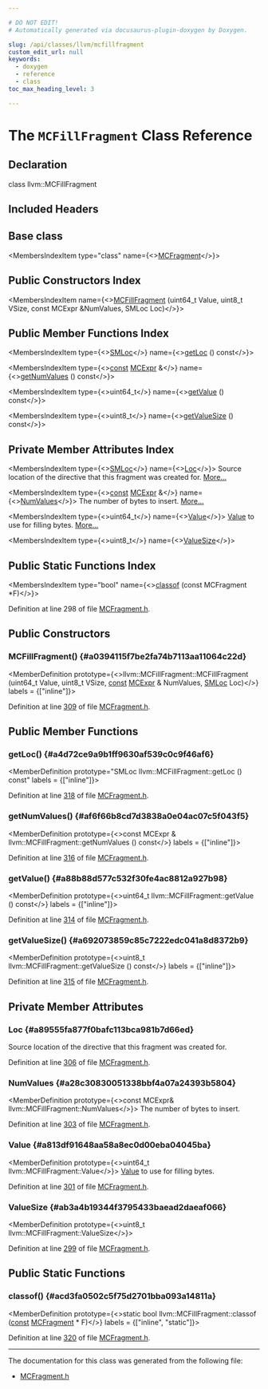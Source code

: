 ```yaml
---

# DO NOT EDIT!
# Automatically generated via docusaurus-plugin-doxygen by Doxygen.

slug: /api/classes/llvm/mcfillfragment
custom_edit_url: null
keywords:
  - doxygen
  - reference
  - class
toc_max_heading_level: 3

---
```





# The `MCFillFragment` Class Reference

<DoxygenPage pluginConfig={pluginConfig}>



## Declaration

<CodeBlock>class llvm::MCFillFragment</CodeBlock>

## Included Headers

<IncludesList>
<IncludesListItem
  filePath="llvm/MC/MCFragment.h"
  permalink="/docs/api/files/include/include/llvm/include/llvm/mc/mcfragment-h"
  isLocal="true" />
</IncludesList>

## Base class

<MembersIndex>

<MembersIndexItem
  type="class"
  name={<><a href="/docs/api/classes/llvm/mcfragment">MCFragment</a></>}>
</MembersIndexItem>

</MembersIndex>

## Public Constructors Index

<MembersIndex>

<MembersIndexItem
  name={<><a href="#a0394115f7be2fa74b7113aa11064c22d">MCFillFragment</a> (uint64&#95;t Value, uint8&#95;t VSize, const MCExpr &amp;NumValues, SMLoc Loc)</>}>
</MembersIndexItem>

</MembersIndex>

## Public Member Functions Index

<MembersIndex>

<MembersIndexItem
  type={<><a href="/docs/api/classes/llvm/smloc">SMLoc</a></>}
  name={<><a href="#a4d72ce9a9b1ff9630af539c0c9f46af6">getLoc</a> () const</>}>
</MembersIndexItem>

<MembersIndexItem
  type={<><a href="/docs/api/files/lib/lib/target/lib/target/aarch64/aarch64promoteconstant-cpp/#a90f8350fecae261c25be85d38b451bff">const</a> <a href="/docs/api/classes/llvm/mcexpr">MCExpr</a> &amp;</>}
  name={<><a href="#af6f66b8cd7d3838a0e04ac07c5f043f5">getNumValues</a> () const</>}>
</MembersIndexItem>

<MembersIndexItem
  type={<>uint64&#95;t</>}
  name={<><a href="#a88b88d577c532f30fe4ac8812a927b98">getValue</a> () const</>}>
</MembersIndexItem>

<MembersIndexItem
  type={<>uint8&#95;t</>}
  name={<><a href="#a692073859c85c7222edc041a8d8372b9">getValueSize</a> () const</>}>
</MembersIndexItem>

</MembersIndex>

## Private Member Attributes Index

<MembersIndex>

<MembersIndexItem
  type={<><a href="/docs/api/classes/llvm/smloc">SMLoc</a></>}
  name={<><a href="#a89555fa877f0bafc113bca981b7d66ed">Loc</a></>}>
Source location of the directive that this fragment was created for. <a href="#a89555fa877f0bafc113bca981b7d66ed">More...</a>
</MembersIndexItem>

<MembersIndexItem
  type={<><a href="/docs/api/files/lib/lib/target/lib/target/aarch64/aarch64promoteconstant-cpp/#a90f8350fecae261c25be85d38b451bff">const</a> <a href="/docs/api/classes/llvm/mcexpr">MCExpr</a> &amp;</>}
  name={<><a href="#a28c30830051338bbf4a07a24393b5804">NumValues</a></>}>
The number of bytes to insert. <a href="#a28c30830051338bbf4a07a24393b5804">More...</a>
</MembersIndexItem>

<MembersIndexItem
  type={<>uint64&#95;t</>}
  name={<><a href="#a813df91648aa58a8ec0d00eba04045ba">Value</a></>}>
<a href="/docs/api/classes/llvm/value">Value</a> to use for filling bytes. <a href="#a813df91648aa58a8ec0d00eba04045ba">More...</a>
</MembersIndexItem>

<MembersIndexItem
  type={<>uint8&#95;t</>}
  name={<><a href="#ab3a4b19344f3795433baead2daeaf066">ValueSize</a></>}>
</MembersIndexItem>

</MembersIndex>

## Public Static Functions Index

<MembersIndex>

<MembersIndexItem
  type="bool"
  name={<><a href="#acd3fa0502c5f75d2701bba093a14811a">classof</a> (const MCFragment &#42;F)</>}>
</MembersIndexItem>

</MembersIndex>


Definition at line 298 of file <a href="/docs/api/files/include/include/llvm/include/llvm/mc/mcfragment-h">MCFragment.h</a>.

<SectionDefinition>

## Public Constructors

### MCFillFragment() {#a0394115f7be2fa74b7113aa11064c22d}

<MemberDefinition
  prototype={<>llvm::MCFillFragment::MCFillFragment (uint64&#95;t Value, uint8&#95;t VSize, <a href="/docs/api/files/lib/lib/target/lib/target/aarch64/aarch64promoteconstant-cpp/#a90f8350fecae261c25be85d38b451bff">const</a> <a href="/docs/api/classes/llvm/mcexpr">MCExpr</a> &amp; NumValues, <a href="/docs/api/classes/llvm/smloc">SMLoc</a> Loc)</>}
  labels = {["inline"]}>

Definition at line <a href="/docs/api/files/include/include/llvm/include/llvm/mc/mcfragment-h/#l00309">309</a> of file <a href="/docs/api/files/include/include/llvm/include/llvm/mc/mcfragment-h">MCFragment.h</a>.
</MemberDefinition>

</SectionDefinition>

<SectionDefinition>

## Public Member Functions

### getLoc() {#a4d72ce9a9b1ff9630af539c0c9f46af6}

<MemberDefinition
  prototype="SMLoc llvm::MCFillFragment::getLoc () const"
  labels = {["inline"]}>

Definition at line <a href="/docs/api/files/include/include/llvm/include/llvm/mc/mcfragment-h/#l00318">318</a> of file <a href="/docs/api/files/include/include/llvm/include/llvm/mc/mcfragment-h">MCFragment.h</a>.
</MemberDefinition>

### getNumValues() {#af6f66b8cd7d3838a0e04ac07c5f043f5}

<MemberDefinition
  prototype={<>const MCExpr &amp; llvm::MCFillFragment::getNumValues () const</>}
  labels = {["inline"]}>

Definition at line <a href="/docs/api/files/include/include/llvm/include/llvm/mc/mcfragment-h/#l00316">316</a> of file <a href="/docs/api/files/include/include/llvm/include/llvm/mc/mcfragment-h">MCFragment.h</a>.
</MemberDefinition>

### getValue() {#a88b88d577c532f30fe4ac8812a927b98}

<MemberDefinition
  prototype={<>uint64&#95;t llvm::MCFillFragment::getValue () const</>}
  labels = {["inline"]}>

Definition at line <a href="/docs/api/files/include/include/llvm/include/llvm/mc/mcfragment-h/#l00314">314</a> of file <a href="/docs/api/files/include/include/llvm/include/llvm/mc/mcfragment-h">MCFragment.h</a>.
</MemberDefinition>

### getValueSize() {#a692073859c85c7222edc041a8d8372b9}

<MemberDefinition
  prototype={<>uint8&#95;t llvm::MCFillFragment::getValueSize () const</>}
  labels = {["inline"]}>

Definition at line <a href="/docs/api/files/include/include/llvm/include/llvm/mc/mcfragment-h/#l00315">315</a> of file <a href="/docs/api/files/include/include/llvm/include/llvm/mc/mcfragment-h">MCFragment.h</a>.
</MemberDefinition>

</SectionDefinition>

<SectionDefinition>

## Private Member Attributes

### Loc {#a89555fa877f0bafc113bca981b7d66ed}

<MemberDefinition
  prototype="SMLoc llvm::MCFillFragment::Loc">
Source location of the directive that this fragment was created for.

Definition at line <a href="/docs/api/files/include/include/llvm/include/llvm/mc/mcfragment-h/#l00306">306</a> of file <a href="/docs/api/files/include/include/llvm/include/llvm/mc/mcfragment-h">MCFragment.h</a>.
</MemberDefinition>

### NumValues {#a28c30830051338bbf4a07a24393b5804}

<MemberDefinition
  prototype={<>const MCExpr&amp; llvm::MCFillFragment::NumValues</>}>
The number of bytes to insert.

Definition at line <a href="/docs/api/files/include/include/llvm/include/llvm/mc/mcfragment-h/#l00303">303</a> of file <a href="/docs/api/files/include/include/llvm/include/llvm/mc/mcfragment-h">MCFragment.h</a>.
</MemberDefinition>

### Value {#a813df91648aa58a8ec0d00eba04045ba}

<MemberDefinition
  prototype={<>uint64&#95;t llvm::MCFillFragment::Value</>}>
<a href="/docs/api/classes/llvm/value">Value</a> to use for filling bytes.

Definition at line <a href="/docs/api/files/include/include/llvm/include/llvm/mc/mcfragment-h/#l00301">301</a> of file <a href="/docs/api/files/include/include/llvm/include/llvm/mc/mcfragment-h">MCFragment.h</a>.
</MemberDefinition>

### ValueSize {#ab3a4b19344f3795433baead2daeaf066}

<MemberDefinition
  prototype={<>uint8&#95;t llvm::MCFillFragment::ValueSize</>}>

Definition at line <a href="/docs/api/files/include/include/llvm/include/llvm/mc/mcfragment-h/#l00299">299</a> of file <a href="/docs/api/files/include/include/llvm/include/llvm/mc/mcfragment-h">MCFragment.h</a>.
</MemberDefinition>

</SectionDefinition>

<SectionDefinition>

## Public Static Functions

### classof() {#acd3fa0502c5f75d2701bba093a14811a}

<MemberDefinition
  prototype={<>static bool llvm::MCFillFragment::classof (<a href="/docs/api/files/lib/lib/target/lib/target/aarch64/aarch64promoteconstant-cpp/#a90f8350fecae261c25be85d38b451bff">const</a> <a href="/docs/api/classes/llvm/mcfragment">MCFragment</a> &#42; F)</>}
  labels = {["inline", "static"]}>

Definition at line <a href="/docs/api/files/include/include/llvm/include/llvm/mc/mcfragment-h/#l00320">320</a> of file <a href="/docs/api/files/include/include/llvm/include/llvm/mc/mcfragment-h">MCFragment.h</a>.
</MemberDefinition>

</SectionDefinition>

<hr/>

The documentation for this class was generated from the following file:

<ul>
<li><a href="/docs/api/files/include/include/llvm/include/llvm/mc/mcfragment-h">MCFragment.h</a></li>
</ul>

</DoxygenPage>
